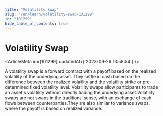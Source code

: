 ```yaml
---
title: "Volatility Swap"
slug: "/en/learn/volatility-swap-101299"
id: "101299"
hide_table_of_contents: true
---
```



# Volatility Swap

<ArticleMeta id={101299} updatedAt={'2023-09-26 13:58:54'} />
<div className='border-solid border-b border-t-0 my-4 border-[var(--ifm-color-gray-300)]' />

A volatility swap is a forward contract with a payoff based on the realized volatility of the underlying asset. They settle in cash based on the difference between the realized volatility and the volatility strike or pre-determined fixed volatility level. Volatility swaps allow participants to trade an asset's volatility without directly trading the underlying asset.Volatility swaps are not swaps in the traditional sense, with an exchange of cash flows between counterparties.They are also similar to variance swaps, where the payoff is based on realized variance.
